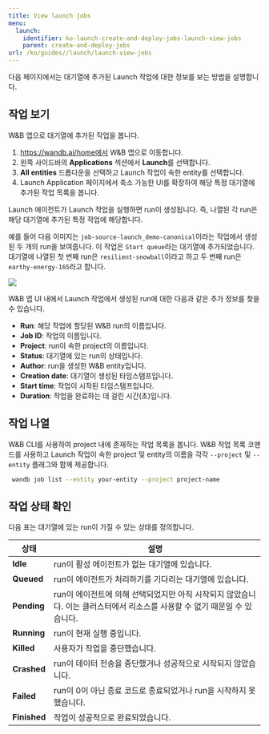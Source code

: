 ```yaml
---
title: View launch jobs
menu:
  launch:
    identifier: ko-launch-create-and-deploy-jobs-launch-view-jobs
    parent: create-and-deploy-jobs
url: /ko/guides//launch/launch-view-jobs
---
```


다음 페이지에서는 대기열에 추가된 Launch 작업에 대한 정보를 보는 방법을 설명합니다.

## 작업 보기

W&B 앱으로 대기열에 추가된 작업을 봅니다.

1. https://wandb.ai/home에서 W&B 앱으로 이동합니다.
2. 왼쪽 사이드바의 **Applications** 섹션에서 **Launch**를 선택합니다.
3. **All entities** 드롭다운을 선택하고 Launch 작업이 속한 entity를 선택합니다.
4. Launch Application 페이지에서 축소 가능한 UI를 확장하여 해당 특정 대기열에 추가된 작업 목록을 봅니다.

<Note>
Launch 에이전트가 Launch 작업을 실행하면 run이 생성됩니다. 즉, 나열된 각 run은 해당 대기열에 추가된 특정 작업에 해당합니다.
</Note>

예를 들어 다음 이미지는 `job-source-launch_demo-canonical`이라는 작업에서 생성된 두 개의 run을 보여줍니다. 이 작업은 `Start queue`라는 대기열에 추가되었습니다. 대기열에 나열된 첫 번째 run은 `resilient-snowball`이라고 하고 두 번째 run은 `earthy-energy-165`라고 합니다.

<Frame>
    <img src="/images/launch/launch_jobs_status.png"  />
</Frame>

W&B 앱 UI 내에서 Launch 작업에서 생성된 run에 대한 다음과 같은 추가 정보를 찾을 수 있습니다.
   - **Run**: 해당 작업에 할당된 W&B run의 이름입니다.
   - **Job ID**: 작업의 이름입니다.
   - **Project**: run이 속한 project의 이름입니다.
   - **Status**: 대기열에 있는 run의 상태입니다.
   - **Author**: run을 생성한 W&B entity입니다.
   - **Creation date**: 대기열이 생성된 타임스탬프입니다.
   - **Start time**: 작업이 시작된 타임스탬프입니다.
   - **Duration**: 작업을 완료하는 데 걸린 시간(초)입니다.

## 작업 나열

W&B CLI를 사용하여 project 내에 존재하는 작업 목록을 봅니다. W&B 작업 목록 코맨드를 사용하고 Launch 작업이 속한 project 및 entity의 이름을 각각 `--project` 및 `--entity` 플래그와 함께 제공합니다.

```bash
 wandb job list --entity your-entity --project project-name
```

## 작업 상태 확인

다음 표는 대기열에 있는 run이 가질 수 있는 상태를 정의합니다.

| 상태 | 설명 |
| --- | --- |
| **Idle** | run이 활성 에이전트가 없는 대기열에 있습니다. |
| **Queued** | run이 에이전트가 처리하기를 기다리는 대기열에 있습니다. |
| **Pending** | run이 에이전트에 의해 선택되었지만 아직 시작되지 않았습니다. 이는 클러스터에서 리소스를 사용할 수 없기 때문일 수 있습니다. |
| **Running** | run이 현재 실행 중입니다. |
| **Killed** | 사용자가 작업을 중단했습니다. |
| **Crashed** | run이 데이터 전송을 중단했거나 성공적으로 시작되지 않았습니다. |
| **Failed** | run이 0이 아닌 종료 코드로 종료되었거나 run을 시작하지 못했습니다. |
| **Finished** | 작업이 성공적으로 완료되었습니다. |
